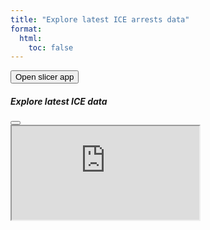 ```yaml
---
title: "Explore latest ICE arrests data"
format:
  html:
    toc: false
---
```



```{=html}
<!-- Trigger button -->
<button class="btn btn-primary" data-bs-toggle="modal" data-bs-target="#appModal">
  Open slicer app
</button>

<!-- Modal -->
<div class="modal fade" id="appModal" tabindex="-1" aria-labelledby="appModalLabel" aria-hidden="true">
  <div class="modal-dialog modal-fullscreen m-0">
    <div class="modal-content d-flex flex-column vh-100">
      <div class="modal-header flex-shrink-0">
        <h5 class="modal-title" id="appModalLabel">Explore latest ICE data</h5>
        <button type="button" class="btn-close" data-bs-dismiss="modal" aria-label="Close"></button>
      </div>
      <div class="modal-body p-0 flex-fill position-relative">
        <iframe
          src="https://0198ec54-fb71-461d-e5b7-15ab6dec6129.share.connect.posit.cloud"
          class="position-absolute top-0 start-0 w-100 h-100 border-0"
          loading="lazy"
          allowfullscreen>
        </iframe>
      </div>
      <div class="modal-footer d-none"></div>
    </div>
  </div>
</div>
```